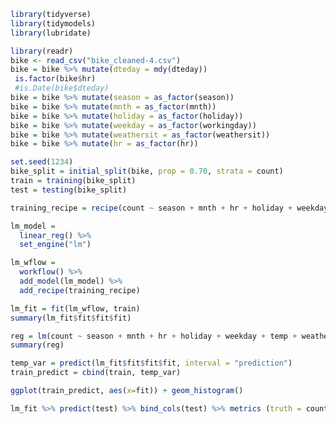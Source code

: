 ```r
library(tidyverse)
library(tidymodels)
library(lubridate)

library(readr)
bike <- read_csv("bike_cleaned-4.csv")
bike = bike %>% mutate(dteday = mdy(dteday))
 is.factor(bike$hr)
 #is.Date(bike$dteday)
bike = bike %>% mutate(season = as_factor(season))
bike = bike %>% mutate(mnth = as_factor(mnth))
bike = bike %>% mutate(holiday = as_factor(holiday))
bike = bike %>% mutate(weekday = as_factor(workingday))
bike = bike %>% mutate(weathersit = as_factor(weathersit))
bike = bike %>% mutate(hr = as_factor(hr))


```

```r
set.seed(1234)
bike_split = initial_split(bike, prop = 0.70, strata = count)
train = training(bike_split)
test = testing(bike_split)
```

```r
training_recipe = recipe(count ~ season + mnth + hr + holiday + weekday + temp + weathersit, train)

lm_model = 
  linear_reg() %>%
  set_engine("lm")

lm_wflow = 
  workflow() %>%
  add_model(lm_model) %>%
  add_recipe(training_recipe)

lm_fit = fit(lm_wflow, train)
summary(lm_fit$fit$fit$fit)

reg = lm(count ~ season + mnth + hr + holiday + weekday + temp + weathersit, train)
summary(reg)
```

```r
temp_var = predict(lm_fit$fit$fit$fit, interval = "prediction")
train_predict = cbind(train, temp_var)

ggplot(train_predict, aes(x=fit)) + geom_histogram()
```

```r
lm_fit %>% predict(test) %>% bind_cols(test) %>% metrics (truth = count, estimate = .pred)
```

